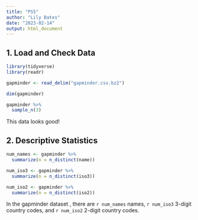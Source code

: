 ```yaml
---
title: "PS5"
author: "Lily Bates"
date: "2023-02-14"
output: html_document
---
```


## 1. Load and Check Data
```r

library(tidyverse)
library(readr)

gapminder <- read_delim("gapminder.csv.bz2")

dim(gapminder)

gapminder %>% 
  sample_n(3)
```

This data looks good!

## 2. Descriptive Statistics

```r
num_names <- gapminder %>% 
  summarize(n = n_distinct(name))

num_iso3 <- gapminder %>% 
  summarize(n = n_distinct(iso3))

num_iso2 <- gapminder %>% 
  summarize(n = n_distinct(iso2))
```

In the gapminder dataset , there are `r num_names` names, `r num_iso3` 3-digit
country codes, and `r num_iso2` 2-digit country codes. 
